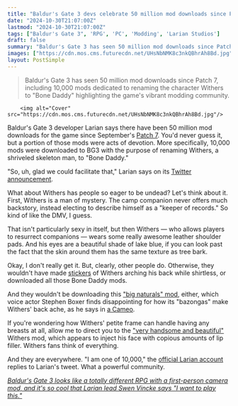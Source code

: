 ```yaml
---
title: "Baldur's Gate 3 devs celebrate 50 million mod downloads since Patch 7, including 10,000 renaming Withers to Bone Daddy: 'Uh, glad we could facilitate that'"
date: "2024-10-30T21:07:00Z"
lastmod: "2024-10-30T21:07:00Z"
tags: ["Baldur's Gate 3", 'RPG', 'PC', 'Modding', 'Larian Studios']
draft: false
summary: "Baldur's Gate 3 has seen 50 million mod downloads since Patch 7, including 10,000 mods dedicated to renaming the character Withers to 'Bone Daddy' highlighting the game's vibrant modding community."
images: ["https://cdn.mos.cms.futurecdn.net/UHsNbNMK8c3nkQBhrAh8Bd.jpg"]
layout: PostSimple
---
```

> Baldur's Gate 3 has seen 50 million mod downloads since Patch 7, including 10,000 mods dedicated to renaming the character Withers to "Bone Daddy" highlighting the game's vibrant modding community.


        <img alt="Cover" src="https://cdn.mos.cms.futurecdn.net/UHsNbNMK8c3nkQBhrAh8Bd.jpg"/>
        
Baldur's Gate 3 developer Larian says there have been 50 million mod downloads for the game since September's [<u>Patch 7</u>](https://www.gamesradar.com/games/baldur-s-gate/baldurs-gate-3-patch-7-is-out-now-on-pc-with-truly-colossal-18000-word-patch-notes-introducing-full-mod-support-new-evil-endings-and-even-harder-honour-mode-fights/). You'd never guess it, but a portion of those mods were acts of devotion. More specifically, 10,000 mods were downloaded to BG3 with the purpose of renaming Withers, a shriveled skeleton man, to "Bone Daddy." 

"So, uh, glad we could facilitate that," Larian says on its [<u>Twitter announcement</u>](https://x.com/baldursgate3/status/1851655300258185699).

What about Withers has people so eager to be undead? Let's think about it. First, Withers is a man of mystery. The camp companion never offers much backstory, instead electing to describe himself as a "keeper of records." So kind of like the DMV, I guess. 

That isn't particularly sexy in itself, but then Withers — who allows players to resurrect companions — wears some really awesome leather shoulder pads. And his eyes are a beautiful shade of lake blue, if you can look past the fact that the skin around them has the same texture as tree bark. 

Okay, I don't really get it. But, clearly, other people do. Otherwise, they wouldn't have made [<u>stickers</u>](https://go.redirectingat.com/?id=92X1161492&xcust=grd_us_4024990459550071582&xs=1&url=https%3A%2F%2Fwww.etsy.com%2Flisting%2F1599771845%2Fwithers-art-thou-nasty-baldurs-gate-3&sref=https%3A%2F%2Fwww.gamesradar.com%2Fgames%2Frpg%2Fbaldurs-gate-3-devs-celebrate-50-million-mod-downloads-since-patch-7-including-10-000-renaming-withers-to-bone-daddy-uh-glad-we-could-facilitate-that) of Withers arching his back while shirtless, or downloaded all those Bone Daddy mods. 

And they wouldn't be downloading this [<u>"big naturals" mod</u>](https://www.nexusmods.com/baldursgate3/mods/8738), either, which voice actor Stephen Boxer finds disappointing for how its "bazongas" make Withers' back ache, as he says in [<u>a Cameo</u>](https://www.tiktok.com/@.bhaal.babe/video/7415421049581374763). 

If you're wondering how Withers' petite frame can handle having any breasts at all, allow me to direct you to the [<u>"very handsome and beautiful"</u>](https://www.nexusmods.com/baldursgate3/mods/4037) Withers mod, which appears to inject his face with copious amounts of lip filler. Withers fans think of everything. 

And they are everywhere. "I am one of 10,000," the [<u>official Larian account</u>](https://x.com/larianstudios/status/1851656675662446613) replies to Larian's tweet. What a powerful community. 

[<u><em>Baldur's Gate 3 looks like a totally different RPG with a first-person camera mod, and it's so cool that Larian lead Swen Vincke says "I want to play this."</em></u>](https://www.gamesradar.com/games/baldur-s-gate/baldurs-gate-3-looks-like-a-totally-different-rpg-with-a-first-person-camera-mod-and-its-so-cool-that-larian-lead-swen-vincke-says-i-want-to-play-this/)
        